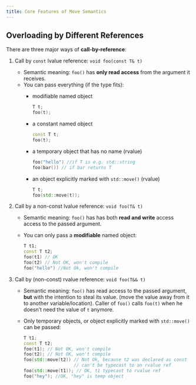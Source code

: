 ```yaml
---
title: Core Features of Move Semantics
---
```


## Overloading by Different References

There are three major ways of **call-by-reference**:

1. Call by `const` lvalue reference: `void foo(const T& t)`
 
   * Semantic meaning: `foo()` has **only read access** from the argument
     it receives.
   * You can pass everything (if the type fits):
     * modifiable named object
 
       ```cpp
       T t;
       foo(t);
       ```
     * a constant named object
 
       ```cpp
       const T t;
       foo(t);
       ```
     * a temporary object that has no name (rvalue)
 
       ```cpp
       foo("hello") //if T is e.g. std::string
       foo(bar()) // if bar returns T
       ```
 
     * an object explicitly marked with `std::move()` (rvalue)
 
       ```cpp
       T t;
       foo(std::move(t));
       ```
2. Call by a non-const lvalue reference: `void foo(T& t)`
   * Semantic meaning: `foo()` has has both **read and write** access 
     access to the passed argument. 
   * You can only pass a **modifiable** named object:
     
     ```cpp
     T t1;
     const T t2;
     foo(t1) // OK
     foo(t2) // Not OK, won't compile
     foo("hello") //Not Ok, won't compile
     ```

3. Call by (non-const) rvalue reference: `void foo(T&& t)`
   * Semantic meaning: `foo()` has read access to the passed argument, **but** with the intention to steal its value. (move the value away from it to another variable/location). Caller of `foo()` calls `foo(t)` when he doesn't need the value of `t` anymore. 
   * Only temporary objects, or object explicitly marked with `std::move()` can be passed:
     ```cpp
     T t1;
     const T t2;
     foo(t1); // Not OK, won't compile
     foo(t2); // Not OK, won't compile
     foo(std::move(t2)) // Not Ok, because t2 was declared as const
                        // can't be typecast to an rvalue ref
     foo(std::move(t1)); // OK, t1 typecast to rvalue ref
     foo("hey"); //OK, "hey" is temp object
     ```